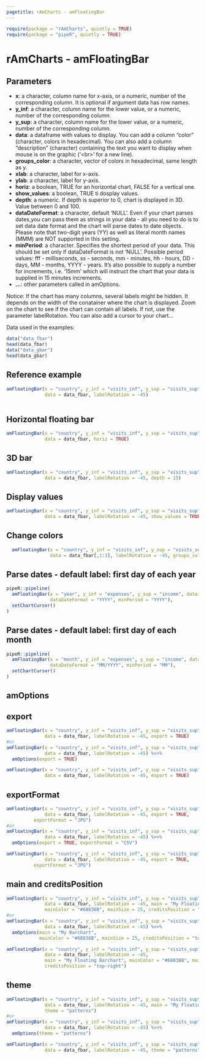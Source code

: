```yaml
---
pagetitle: rAmCharts - amFloatingBar
---
```


```r
require(package = "rAmCharts", quietly = TRUE)
require(package = "pipeR", quietly = TRUE)
```

<h1>rAmCharts - amFloatingBar</h1>

## Parameters

* __x__: a character, column name for x-axis, or a numeric, number of the corresponding column. It is optional if argument data has row names. 
* __y_inf__: a character, column name for the lower value, or a numeric, number of the corresponding column. 
* __y_sup__: a character, column name for the lower value, or a numeric, number of the corresponding column. 
* __data__: a dataframe with values to display. You can add a column "color" (character, colors in hexadecimal). You can also add a column "description" (character) containing the text you want to display when mouse is on the graphic ('\<br>' for a new line).
* __groups_color__: a character, vector of colors in hexadecimal, same length as y.
* __xlab__: a character, label for x-axis.
* __ylab__: a character, label for y-axis.
* __horiz__: a boolean, TRUE for an horizontal chart, FALSE for a vertical one.
* __show_values__: a boolean, TRUE ti dosplay values.
* __depth__: a numeric. If depth is superior to 0, chart is displayed in 3D. Value between 0 and 100.
* __dataDateFormat__: a character, default 'NULL'. Even if your chart parses dates,you can pass them as strings in your data - all you need to do is to set data date format and the chart will parse dates to date objects. Please note that two-digit years (YY) as well as literal month names (MMM)  are NOT supported in this setting.
* __minPeriod__: a character. Specifies the shortest period of your data. This should be set only if dataDateFormat is not 'NULL'. Possible period values: fff - milliseconds, ss - seconds, mm - minutes, hh - hours, DD - days, MM - months, YYYY - years. It's also possible to supply a number for increments, i.e. '15mm' which will instruct the chart that your data is supplied in 15 minutes increments.
* __...__: other parameters called in amOptions. 

Notice: If the chart has many columns, several labels might be hidden. It depends on the width of the conatainer where the chart is displayed. Zoom on the chart to see if the chart can contain all labels. If not, use the parameter labelRotation. You can also add a cursor to your chart...


Data used in the examples:
```r
data("data_fbar")
head(data_fbar)
data("data_gbar")
head(data_gbar)
```

## Reference example

```r
amFloatingBar(x = "country", y_inf = "visits_inf", y_sup = "visits_sup",
              data = data_fbar, labelRotation = -45)
 
```

## Horizontal floating bar
```r
amFloatingBar(x = "country", y_inf = "visits_inf", y_sup = "visits_sup",
              data = data_fbar, horiz = TRUE)
```

## 3D bar
```r
amFloatingBar(x = "country", y_inf = "visits_inf", y_sup = "visits_sup",
              data = data_fbar, labelRotation = -45, depth = 15)
```

## Display values
```r
amFloatingBar(x = "country", y_inf = "visits_inf", y_sup = "visits_sup",
              data = data_fbar, labelRotation = -45, show_values = TRUE)
```

## Change colors
```r
  amFloatingBar(x = "country", y_inf = "visits_inf", y_sup = "visits_sup",
                data = data_fbar[,1:3], labelRotation = -45, groups_color = "#67b7dc")
```

## Parse dates - default label: first day of each year
```r
pipeR::pipeline(
  amFloatingBar(x = "year", y_inf = "expenses", y_sup = "income", data = data_gbar,
                dataDateFormat = "YYYY", minPeriod = "YYYY"), 
  setChartCursor()
)
```

## Parse dates - default label: first day of each month
```r
pipeR::pipeline(
  amFloatingBar(x = "month", y_inf = "expenses", y_sup = "income", data = data_gbar,
                dataDateFormat = "MM/YYYY", minPeriod = "MM"),
  setChartCursor()
)
```

<h2 class="partdivtitle">amOptions</h2>

## export
```r
amFloatingBar(x = "country", y_inf = "visits_inf", y_sup = "visits_sup",
              data = data_fbar, labelRotation = -45, export = TRUE)
#or
amFloatingBar(x = "country", y_inf = "visits_inf", y_sup = "visits_sup",
              data = data_fbar, labelRotation = -45) %>>% 
  amOptions(export = TRUE)
```
```r
amFloatingBar(x = "country", y_inf = "visits_inf", y_sup = "visits_sup",
              data = data_fbar, labelRotation = -45, export = TRUE)
```
  
## exportFormat
```r
amFloatingBar(x = "country", y_inf = "visits_inf", y_sup = "visits_sup",
              data = data_fbar, labelRotation = -45, export = TRUE,
          exportFormat = "JPG")
#or
amFloatingBar(x = "country", y_inf = "visits_inf", y_sup = "visits_sup",
              data = data_fbar, labelRotation = -45) %>>% 
  amOptions(export = TRUE, exportFormat = "CSV")
```
```r
amFloatingBar(x = "country", y_inf = "visits_inf", y_sup = "visits_sup",
              data = data_fbar, labelRotation = -45, export = TRUE, 
          exportFormat = "JPG")
```

## main and creditsPosition
```r
amFloatingBar(x = "country", y_inf = "visits_inf", y_sup = "visits_sup",
              data = data_fbar, labelRotation = -45, main = "My Floating Barchart",
              mainColor = "#68838B", mainSize = 25, creditsPosition = "top-right")
#or
amFloatingBar(x = "country", y_inf = "visits_inf", y_sup = "visits_sup",
              data = data_fbar, labelRotation = -45) %>>% 
  amOptions(main = "My Barchart",
            mainColor = "#68838B", mainSize = 25, creditsPosition = "top-right")
```
```r
amFloatingBar(x = "country", y_inf = "visits_inf", y_sup = "visits_sup",
              data = data_fbar, labelRotation = -45, 
              main = "My Floating Barchart", mainColor = "#68838B", mainSize = 25, 
              creditsPosition = "top-right")
```

## theme
```r
amFloatingBar(x = "country", y_inf = "visits_inf", y_sup = "visits_sup",
              data = data_fbar, labelRotation = -45, main = "My Floating Barchart", 
              theme = "patterns")
#or
amFloatingBar(x = "country", y_inf = "visits_inf", y_sup = "visits_sup",
              data = data_fbar, labelRotation = -45) %>>% 
  amOptions(theme = "patterns")
```
```r
amFloatingBar(x = "country", y_inf = "visits_inf", y_sup = "visits_sup",
              data = data_fbar, labelRotation = -45, theme = "patterns")
```
